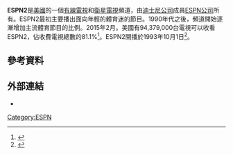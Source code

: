 '''ESPN2'''是[[美國|美國]]的一個[[有線電視|有線電視]]和[[衛星電視|衛星電視]]頻道，由[[迪士尼公司|迪士尼公司]]成員[[ESPN公司|ESPN公司]]所有。ESPN2最初主要播出面向年輕的體育迷的節目。1990年代之後，頻道開始逐漸增加主流體育節目的比例。2015年2月。美國有94,379,000台電視可以收看ESPN2，佔收費電視總數的81.1%<ref>{{cite web |url=http://tvbythenumbers.zap2it.com/2015/02/22/list-of-how-many-homes-each-cable-network-is-in-as-of-february-2015/366230/ |title=List of how many homes each cable network is in as of February 2015 |last=Seidman |first=Robert |work=[[TV_by_the_Numbers|TV by the Numbers]] |publisher=Zap2it |date=February 22, 2015 |accessdate=February 23, 2015 |archive-date=2015-12-29 |archive-url=https://web.archive.org/web/20151229025813/http://tvbythenumbers.zap2it.com/2015/02/22/list-of-how-many-homes-each-cable-network-is-in-as-of-february-2015/366230/ |dead-url=yes }}</ref>。ESPN2開播於1993年10月1日<ref name="usatoday-keith">{{cite news |url=http://www.usatoday.com/sports/columnist/hiestand-tv/2007-08-23-Olbermann-NFL_N.htm |title=Olbermann's career veers onto NFL path |publisher=USA Today |accessdate=September 25, 2012 |first=Michael |last=Hiestand |date=August 28, 2007 |archive-date=2009-01-08 |archive-url=https://web.archive.org/web/20090108055240/http://www.usatoday.com/sports/columnist/hiestand-tv/2007-08-23-Olbermann-NFL_N.htm |dead-url=no }}</ref>。 

==參考資料==
{{Reflist}}

==外部連結==
*{{official website|http://espn.go.com/espntv/onair/index}}

[[Category:ESPN|Category:ESPN]]